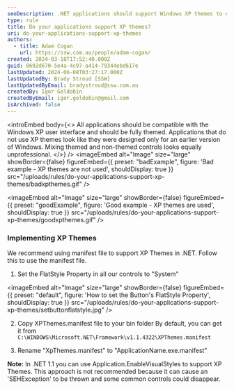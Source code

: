 ```yaml
---
seoDescription: .NET applications should support Windows XP themes to ensure a professional and consistent user interface.
type: rule
title: Do your applications support XP themes?
uri: do-your-applications-support-xp-themes
authors:
  - title: Adam Cogan
    url: https://ssw.com.au/people/adam-cogan/
created: 2024-03-18T17:52:40.000Z
guid: 0692d670-5e4a-4c97-a414-79344ebd617e
lastUpdated: 2024-06-08T03:27:17.000Z
lastUpdatedBy: Brady Stroud [SSW]
lastUpdatedByEmail: bradystroud@ssw.com.au
createdBy: Igor Goldobin
createdByEmail: igor.goldobin@gmail.com
isArchived: false
---
```


<introEmbed
  body={<>
All applications should be compatible with the Windows XP user interface and should be fully themed. Applications that do not use XP themes look like they were designed only for an earlier version of Windows. Mixing themed and non-themed controls looks equally unprofessional.
  </>}
/>
<imageEmbed
  alt="Image"
  size="large"
  showBorder={false}
  figureEmbed={{
    preset: "badExample",
    figure: 'Bad example - XP themes are not used',
    shouldDisplay: true
  }}
  src="/uploads/rules/do-your-applications-support-xp-themes/badxpthemes.gif"
/>

<imageEmbed
  alt="Image"
  size="large"
  showBorder={false}
  figureEmbed={{
    preset: "goodExample",
    figure: 'Good example - XP themes are used',
    shouldDisplay: true
  }}
  src="/uploads/rules/do-your-applications-support-xp-themes/goodxpthemes.gif"
/>

### Implementing XP Themes

We recommend using manifest file to support XP Themes in .NET. Follow this to use the manifest file.

1. Set the FlatStyle Property in all our controls to "System"

   
<imageEmbed
  alt="Image"
  size="large"
  showBorder={false}
  figureEmbed={{
    preset: "default",
    figure: 'How to set the Button\'s FlatStyle Property',
    shouldDisplay: true
  }}
  src="/uploads/rules/do-your-applications-support-xp-themes/setbuttonflatstyle.jpg"
/>

2. Copy XPThemes.manifest file to your bin folder
   By default, you can get it from `C:\WINDOWS\Microsoft.NET\Framework\v1.1.4322\XPThemes.manifest`

3. Rename "XpThemes.manifest" to "ApplicationName.exe.manifest"

**Note:** In .NET 1.1 you can use Application.EnableVisualStyles to support XP Themes. This approach is not recommended because it can cause an 'SEHException' to be thrown and some common controls could disappear.
